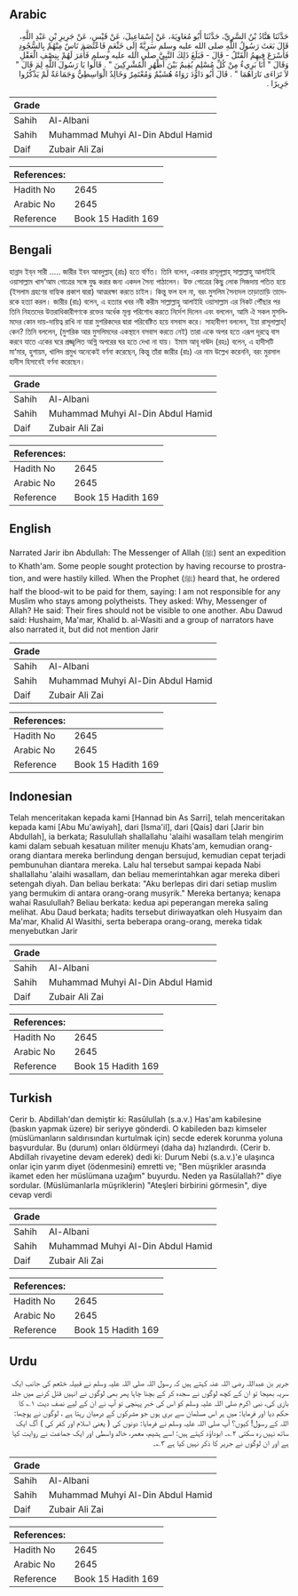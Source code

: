 ## Arabic


<div dir="rtl" lang="ar" style={{fontSize:'larger',backgroundColor:'#f8f9fa',padding:20}}>
حَدَّثَنَا هَنَّادُ بْنُ السَّرِيِّ، حَدَّثَنَا أَبُو مُعَاوِيَةَ، عَنْ إِسْمَاعِيلَ، عَنْ قَيْسٍ، عَنْ جَرِيرِ بْنِ عَبْدِ اللَّهِ، قَالَ بَعَثَ رَسُولُ اللَّهِ صلى الله عليه وسلم سَرِيَّةً إِلَى خَثْعَمٍ فَاعْتَصَمَ نَاسٌ مِنْهُمْ بِالسُّجُودِ فَأَسْرَعَ فِيهِمُ الْقَتْلُ - قَالَ - فَبَلَغَ ذَلِكَ النَّبِيَّ صلى الله عليه وسلم فَأَمَرَ لَهُمْ بِنِصْفِ الْعَقْلِ وَقَالَ ‏"‏ أَنَا بَرِيءٌ مِنْ كُلِّ مُسْلِمٍ يُقِيمُ بَيْنَ أَظْهُرِ الْمُشْرِكِينَ ‏"‏ ‏.‏ قَالُوا يَا رَسُولَ اللَّهِ لِمَ قَالَ ‏"‏ لاَ تَرَاءَى نَارَاهُمَا ‏"‏ ‏.‏ قَالَ أَبُو دَاوُدَ رَوَاهُ هُشَيْمٌ وَمُعْتَمِرٌ وَخَالِدٌ الْوَاسِطِيُّ وَجَمَاعَةٌ لَمْ يَذْكُرُوا جَرِيرًا ‏.‏
</div>
<div style={{backgroundColor:'#f8f9fa',padding:20, marginBottom: 10}}><table> <thead> <tr> <th>Grade</th> <th></th> </tr> </thead> <tbody> <tr><td>Sahih</td><td>Al-Albani</td></tr><tr><td>Sahih</td><td>Muhammad Muhyi Al-Din Abdul Hamid</td></tr><tr><td>Daif</td><td>Zubair Ali Zai</td></tr></tbody></table><table> <thead> <tr> <th>References:</th> <th></th> </tr> </thead> <tbody><tr><td>Hadith No</td><td>2645</td></tr><tr><td>Arabic No</td><td>2645</td></tr><tr><td>Reference</td><td>Book 15 Hadith 169</td></tr></tbody></table></div>

## Bengali


<div dir="ltr" lang="bn" style={{fontSize:'larger',backgroundColor:'#f8f9fa',padding:20}}>
হান্নাদ ইব্‌ন সারী ..... জারীর ইবন আবদুল্লাহ্ (রাঃ) হতে বর্ণিত। তিনি বলেন, একবার রাসূলূল্লাহ্ সাল্লাল্লাহু আলাইহি ওয়াসাল্লাম খাস‘আম গোত্রের সঙ্গে যুদ্ধ করার জন্য একদল সৈন্য পাঠালেন। উক্ত গোত্রের কিছু লোক সিজদায় পতিত হয়ে (ইসলাম গ্রহণের বাহ্যিক প্রকাশ দ্বারা) আত্মরক্ষা করতে চাইল। কিন্তু ফল হল না, বরং মুসলিম সৈন্যদল তাড়াতাড়ি তাদেরকে হত্যা করল। জারীর (রাঃ) বলেন, এ হত্যার খবর নবী করীম সাল্লাল্লাহু আলাইহি ওয়াসাল্লাম এর নিকট পৌঁছার পর তিনি নিহতদের উত্তরাধিকারীগণকে রক্তের অর্ধেক মূল্য পরিশোধ করতে নির্দেশ দিলেন এবং বললেন, আমি ঐ সকল মুসলিমদের কোন দায়-দায়িত্ব রাখি না যারা মুশরিকদের দ্বারা পরিবেষ্টিত হয়ে বসবাস করে। সাহাবীগণ বললেন, ইয়া রাসূলাল্লাহ্! কেন? তিনি বললেন, (মুশরিক আর মুসলিমদের একস্থানে বসবাস করতে নেই) তারা একে অপর হতে এরূপ দূরত্বে বাস করবে যাতে একের ঘরে প্রজ্জ্বলিত অগ্নি অপরের ঘর হতে দেখা না যায়। ইমাম আবূ দাঊদ (রহঃ) বলেন, এ হাদীসটি মা‘মার, হুশায়ম, খালিদ প্রমুখ অনেকেই বর্ণনা করেছেন, কিন্তু তাঁরা জারীর (রাঃ) এর নাম উল্লেখ করেননি, বরং মুরসাল হাদীস হিসাবেই বর্ণনা করেছেন।
</div>
<div style={{backgroundColor:'#f8f9fa',padding:20, marginBottom: 10}}><table> <thead> <tr> <th>Grade</th> <th></th> </tr> </thead> <tbody> <tr><td>Sahih</td><td>Al-Albani</td></tr><tr><td>Sahih</td><td>Muhammad Muhyi Al-Din Abdul Hamid</td></tr><tr><td>Daif</td><td>Zubair Ali Zai</td></tr></tbody></table><table> <thead> <tr> <th>References:</th> <th></th> </tr> </thead> <tbody><tr><td>Hadith No</td><td>2645</td></tr><tr><td>Arabic No</td><td>2645</td></tr><tr><td>Reference</td><td>Book 15 Hadith 169</td></tr></tbody></table></div>

## English


<div dir="ltr" lang="en" style={{fontSize:'larger',backgroundColor:'#f8f9fa',padding:20}}>
Narrated Jarir ibn Abdullah: The Messenger of Allah (ﷺ) sent an expedition to Khath'am. Some people sought protection by having recourse to prostration, and were hastily killed. When the Prophet (ﷺ) heard that, he ordered half the blood-wit to be paid for them, saying: I am not responsible for any Muslim who stays among polytheists. They asked: Why, Messenger of Allah? He said: Their fires should not be visible to one another. Abu Dawud said: Hushaim, Ma'mar, Khalid b. al-Wasiti and a group of narrators have also narrated it, but did not mention Jarir
</div>
<div style={{backgroundColor:'#f8f9fa',padding:20, marginBottom: 10}}><table> <thead> <tr> <th>Grade</th> <th></th> </tr> </thead> <tbody> <tr><td>Sahih</td><td>Al-Albani</td></tr><tr><td>Sahih</td><td>Muhammad Muhyi Al-Din Abdul Hamid</td></tr><tr><td>Daif</td><td>Zubair Ali Zai</td></tr></tbody></table><table> <thead> <tr> <th>References:</th> <th></th> </tr> </thead> <tbody><tr><td>Hadith No</td><td>2645</td></tr><tr><td>Arabic No</td><td>2645</td></tr><tr><td>Reference</td><td>Book 15 Hadith 169</td></tr></tbody></table></div>

## Indonesian


<div dir="ltr" lang="id" style={{fontSize:'larger',backgroundColor:'#f8f9fa',padding:20}}>
Telah menceritakan kepada kami [Hannad bin As Sarri], telah menceritakan kepada kami [Abu Mu'awiyah], dari [Isma'il], dari [Qais] dari [Jarir bin Abdullah], ia berkata; Rasulullah shallallahu 'alaihi wasallam telah mengirim kami dalam sebuah kesatuan militer menuju Khats'am, kemudian orang-orang diantara mereka berlindung dengan bersujud, kemudian cepat terjadi pembunuhan diantara mereka. Lalu hal tersebut sampai kepada Nabi shallallahu 'alaihi wasallam, dan beliau memerintahkan agar mereka diberi setengah diyah. Dan beliau berkata: "Aku berlepas diri dari setiap muslim yang bermukim di antara orang-orang musyrik." Mereka bertanya; kenapa wahai Rasulullah? Beliau berkata: kedua api peperangan mereka saling melihat. Abu Daud berkata; hadits tersebut diriwayatkan oleh Husyaim dan Ma'mar, Khalid Al Wasithi, serta beberapa orang-orang, mereka tidak menyebutkan Jarir
</div>
<div style={{backgroundColor:'#f8f9fa',padding:20, marginBottom: 10}}><table> <thead> <tr> <th>Grade</th> <th></th> </tr> </thead> <tbody> <tr><td>Sahih</td><td>Al-Albani</td></tr><tr><td>Sahih</td><td>Muhammad Muhyi Al-Din Abdul Hamid</td></tr><tr><td>Daif</td><td>Zubair Ali Zai</td></tr></tbody></table><table> <thead> <tr> <th>References:</th> <th></th> </tr> </thead> <tbody><tr><td>Hadith No</td><td>2645</td></tr><tr><td>Arabic No</td><td>2645</td></tr><tr><td>Reference</td><td>Book 15 Hadith 169</td></tr></tbody></table></div>

## Turkish


<div dir="ltr" lang="tr" style={{fontSize:'larger',backgroundColor:'#f8f9fa',padding:20}}>
Cerir b. Abdillah'dan demiştir ki: Rasûlullah (s.a.v.) Has'am kabilesine (baskın yapmak üzere) bir seriyye gönderdi. O kabileden bazı kimseler (müslümanların saldırısından kurtulmak için) secde ederek korunma yoluna başvurdular. Bu (durum) onları öldürmeyi (daha da) hızlandırdı. (Cerir b. Abdillah rivayetine devam ederek) dedi ki: Durum Nebi (s.a.v.)'e ulaşınca onlar için yarım diyet (ödenmesini) emretti ve; "Ben müşrikler arasında ikamet eden her müslümana uzağım" buyurdu. Neden ya Rasülallah?" diye sordular. (Müslümanlarla müşriklerin) "Ateşleri birbirini görmesin", diye cevap verdi
</div>
<div style={{backgroundColor:'#f8f9fa',padding:20, marginBottom: 10}}><table> <thead> <tr> <th>Grade</th> <th></th> </tr> </thead> <tbody> <tr><td>Sahih</td><td>Al-Albani</td></tr><tr><td>Sahih</td><td>Muhammad Muhyi Al-Din Abdul Hamid</td></tr><tr><td>Daif</td><td>Zubair Ali Zai</td></tr></tbody></table><table> <thead> <tr> <th>References:</th> <th></th> </tr> </thead> <tbody><tr><td>Hadith No</td><td>2645</td></tr><tr><td>Arabic No</td><td>2645</td></tr><tr><td>Reference</td><td>Book 15 Hadith 169</td></tr></tbody></table></div>

## Urdu


<div dir="rtl" lang="ur" style={{fontSize:'larger',backgroundColor:'#f8f9fa',padding:20}}>
جریر بن عبداللہ رضی اللہ عنہ کہتے ہیں کہ رسول اللہ صلی اللہ علیہ وسلم نے قبیلہ خثعم کی جانب ایک سریہ بھیجا تو ان کے کچھ لوگوں نے سجدہ کر کے بچنا چاہا پھر بھی لوگوں نے انہیں قتل کرنے میں جلد بازی کی، نبی اکرم صلی اللہ علیہ وسلم کو اس کی خبر پہنچی تو آپ نے ان کے لیے نصف دیت ۱؎ کا حکم دیا اور فرمایا: میں ہر اس مسلمان سے بری ہوں جو مشرکوں کے درمیان رہتا ہے ، لوگوں نے پوچھا: اللہ کے رسول! کیوں؟ آپ صلی اللہ علیہ وسلم نے فرمایا: دونوں کی ( یعنی اسلام اور کفر کی ) آگ ایک ساتھ نہیں رہ سکتی ۲؎۔ ابوداؤد کہتے ہیں: اسے ہشیم، معمر، خالد واسطی اور ایک جماعت نے روایت کیا ہے اور ان لوگوں نے جریر کا ذکر نہیں کیا ہے ۳؎۔
</div>
<div style={{backgroundColor:'#f8f9fa',padding:20, marginBottom: 10}}><table> <thead> <tr> <th>Grade</th> <th></th> </tr> </thead> <tbody> <tr><td>Sahih</td><td>Al-Albani</td></tr><tr><td>Sahih</td><td>Muhammad Muhyi Al-Din Abdul Hamid</td></tr><tr><td>Daif</td><td>Zubair Ali Zai</td></tr></tbody></table><table> <thead> <tr> <th>References:</th> <th></th> </tr> </thead> <tbody><tr><td>Hadith No</td><td>2645</td></tr><tr><td>Arabic No</td><td>2645</td></tr><tr><td>Reference</td><td>Book 15 Hadith 169</td></tr></tbody></table></div>